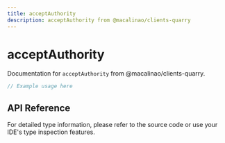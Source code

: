 ```yaml
---
title: acceptAuthority
description: acceptAuthority from @macalinao/clients-quarry
---
```


# acceptAuthority

Documentation for `acceptAuthority` from @macalinao/clients-quarry.

```typescript
// Example usage here
```

## API Reference

For detailed type information, please refer to the source code or use your IDE's type inspection features.
